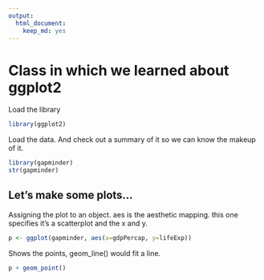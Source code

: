 ```yaml
---
output: 
  html_document: 
    keep_md: yes
---
```

# Class in which we learned about ggplot2

Load the library
```r
library(ggplot2)
```

Load the data. And check out a summary of it so we can know the makeup of it.
```r
library(gapminder)
str(gapminder)
```

## Let's make some plots...

Assigning the plot to an object. aes is the aesthetic mapping. this one specifies it's a scatterplot and the x and y.
```r
p <- ggplot(gapminder, aes(x=gdpPercap, y=lifeExp))
```

Shows the points, geom_line() would fit a line.
```r
p + geom_point()
```

